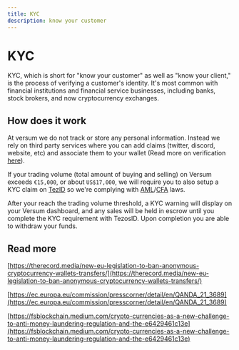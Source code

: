 ```yaml
---
title: KYC
description: know your customer
---
```


# KYC

KYC, which is short for "know your customer" as well as "know your client," is the process of verifying a customer's identity. It's most common with financial institutions and financial service businesses, including banks, stock brokers, and now cryptocurrency exchanges.

## How does it work

At versum we do not track or store any personal information. Instead we rely on third party services where you can add claims (twitter, discord, website, etc) and associate them to your wallet (Read more on verification [here](https://docs.versum.xyz/docs/versum/Verification)).

If your trading volume (total amount of buying and selling) on Versum exceeds `€15,000`, or about `US$17,000`, we will require you to also setup a KYC claim on [TezID](https://tezid.net/) so we're complying with [AML](https://www.investopedia.com/terms/a/aml.asp)/[CFA](https://www.investopedia.com/terms/c/combating-financing-terrorism-cft.asp) laws.

After your reach the trading volume threshold, a KYC warning will display on your Versum dashboard, and any sales will be held in escrow until you complete the KYC requirement with TezosID. Upon completion you are able to withdraw your funds.

## Read more

[https://therecord.media/new-eu-legislation-to-ban-anonymous-cryptocurrency-wallets-transfers/](https://therecord.media/new-eu-legislation-to-ban-anonymous-cryptocurrency-wallets-transfers/)

[https://ec.europa.eu/commission/presscorner/detail/en/QANDA_21_3689](https://ec.europa.eu/commission/presscorner/detail/en/QANDA_21_3689)

[https://fsblockchain.medium.com/crypto-currencies-as-a-new-challenge-to-anti-money-laundering-regulation-and-the-e6429461c13e](https://fsblockchain.medium.com/crypto-currencies-as-a-new-challenge-to-anti-money-laundering-regulation-and-the-e6429461c13e)
